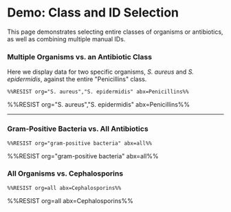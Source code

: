 # Demo: Class and ID Selection

This page demonstrates selecting entire classes of organisms or antibiotics, as well as combining multiple manual IDs.

### Multiple Organisms vs. an Antibiotic Class

Here we display data for two specific organisms, *S. aureus* and *S. epidermidis*, against the entire "Penicillins" class.

```mdx
%%RESIST org="S. aureus","S. epidermidis" abx=Penicillins%%
```

%%RESIST org="S. aureus","S. epidermidis" abx=Penicillins%%

---

### Gram-Positive Bacteria vs. All Antibiotics

```mdx
%%RESIST org="gram-positive bacteria" abx=all%%
```

%%RESIST org="gram-positive bacteria" abx=all%%

### All Organisms vs. Cephalosporins

```mdx
%%RESIST org=all abx=Cephalosporins%%
```

%%RESIST org=all abx=Cephalosporins%%
